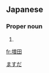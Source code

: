 ==Japanese==
{{ja-kanjitab|増|田}}

===Proper noun===
{{ja-pos|proper|ますだ}}

# {{surname|lang=ja}}

[[Category:Japanese surnames|ますだ]]

[[fr:増田]]